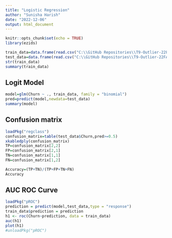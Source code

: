 ```yaml
---
title: "Logistic Regression"
author: "Sunisha Harish"
date: "2022-12-06"
output: html_document
---
```


```r
knitr::opts_chunk$set(echo = TRUE)
library(ezids)
```

```r
train_data=data.frame(read.csv("C:\\GitHub Repositories\\T9-Outlier-22FA\\Data Preprocessing\\train_under.csv"))
test_data=data.frame(read.csv("C:\\GitHub Repositories\\T9-Outlier-22FA\\Data Preprocessing\\test_under.csv"))
str(train_data)
summary(train_data)
```

## Logit Model

```r
model=glm(Churn ~ ., train_data, family = "binomial")
pred=predict(model,newdata=test_data)
summary(model)
```

## Confusion matrix

```r
loadPkg("regclass")
confusion_matrix=table(test_data$Churn,pred>=0.5)
xkabledply(confusion_matrix)
TP=confusion_matrix[2,2]
FP=confusion_matrix[2,1]
TN=confusion_matrix[1,1]
FN=confusion_matrix[1,2]

Accuracy=(TP+TN)/(TP+FP+TN+FN)
Accuracy

```

## AUC ROC Curve

```r
loadPkg("pROC")
prediction = predict(model,test_data,type = "response")
train_data$prediction = prediction
h1 <- roc(Churn~prediction, data = train_data)
auc(h1)
plot(h1)
#unloadPkg("pROC")
```





